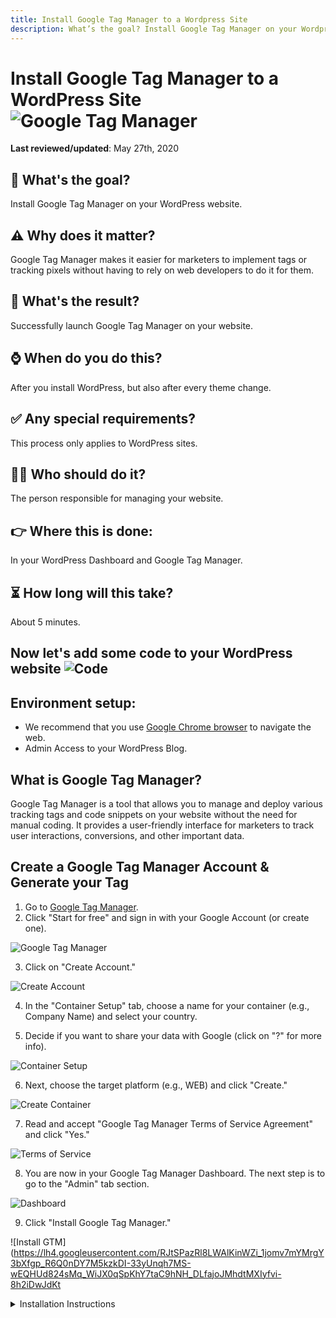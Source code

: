 ```yaml
---
title: Install Google Tag Manager to a Wordpress Site
description: What’s the goal? Install Google Tag Manager on your Wordpress website. Why does it matter? Google Tag Manager makes it easier for marketers to implement tags or tracking pixels without having to rely on web developers to do it for them.
---
```


# Install Google Tag Manager to a WordPress Site ![Google Tag Manager](https://lh4.googleusercontent.com/hBSSjGQ__719Sn72fc6tJGKHofuWzTWDEQgDvONzIR5XGq8DDyhamh3L0u-vPIRdZOldohowaIjSM3g3S57jHFcDPzTRHjiuOuBwUqqTC-crjUb4kO_W8ndYVX1L6udVSjKIQHdCOa1NiYetASkLQQ)

**Last reviewed/updated**: May 27th, 2020

## 🎯 What's the goal?

Install Google Tag Manager on your WordPress website.

## ⚠️ Why does it matter?

Google Tag Manager makes it easier for marketers to implement tags or tracking pixels without having to rely on web developers to do it for them.

## 🏁 What's the result?

Successfully launch Google Tag Manager on your website.

## ⌚ When do you do this?

After you install WordPress, but also after every theme change.

## ✅ Any special requirements?

This process only applies to WordPress sites.

## 🙋‍♂️ Who should do it?

The person responsible for managing your website.

## 👉 Where this is done:

In your WordPress Dashboard and Google Tag Manager.

## ⏳ How long will this take?

About 5 minutes.

## Now let's add some code to your WordPress website ![Code](https://lh3.googleusercontent.com/kewIx8zoXh558tF9bQVoOFOMxe-2H4BoVxsi3Q1jsgAiWQ-JwN1y-wFp27Q4s0vrQbpAn9pOPvoNGNbIv0GmmPdvZcqVVrq5iyr4TARkLvsqkoCBcP6OVJR-IE3v2ZQVF1ILxC3aDy8r_wJRwekC1Q)

## Environment setup:

- We recommend that you use [Google Chrome browser](https://www.google.com/chrome/) to navigate the web.
- Admin Access to your WordPress Blog.

## What is Google Tag Manager?

Google Tag Manager is a tool that allows you to manage and deploy various tracking tags and code snippets on your website without the need for manual coding. It provides a user-friendly interface for marketers to track user interactions, conversions, and other important data.

## Create a Google Tag Manager Account & Generate your Tag

1. Go to [Google Tag Manager](https://marketingplatform.google.com/about/tag-manager/).
2. Click "Start for free" and sign in with your Google Account (or create one).

![Google Tag Manager](https://lh6.googleusercontent.com/skAZR2ho0erqzpXUcSx7aDHPKdvNanuobimX1r-acNmGplJl69OLFaOuoC_fJgqz7yr64deVZd2EodhkOLX8hYB9GCf2GmBm6dbrf98fLD1JBJfzADX9SDfJ2n0CHNvzYSxZuYOAoKpeb5TRj1sRnQ)

3. Click on "Create Account."

![Create Account](https://lh3.googleusercontent.com/SUrJWWveX3U8m2kmPootFBtLKUw1jxJAobAh1_L_HO9RXHEAegt6Pvdetpaf_-0dNuvtzs0-HRvu8vE4f3FiEByCztG3yMpljGg8R7L-cw8ErtXZw1N5H8vAugIifbeqwW6q-CX2fEii43J4Wv6jew)

4. In the "Container Setup" tab, choose a name for your container (e.g., Company Name) and select your country.

5. Decide if you want to share your data with Google (click on "?" for more info).

![Container Setup](https://lh5.googleusercontent.com/yDxBLJ56qzHKj1tH9f9T_Ho8f3ujwJejdY6ypjuuym9gmg0njZuQkoQ7QnZ6IScsI5iIhlrh1xEQHF5MDx3bsYebjrku7kTdEgykppYD09FbTIDmjoTfI1rFwWMrBktKjlQWNdtJT1e1R6obbe1GKw)

6. Next, choose the target platform (e.g., WEB) and click "Create."

![Create Container](https://lh4.googleusercontent.com/OnJLz51pOX2EBVHTgnpm1jJM1IOIXA_LAbsHlTq73h_0zz1b0njbgvc7s0mvK1ZjUDIUVrHpCqc57xjMCya0TChmR4f3tG2qmYHwa3fMQDCyyGNTJTegFTSdYkQq1ge2UCDqGr--rMZ4xwsjx_0Q1A)

7. Read and accept "Google Tag Manager Terms of Service Agreement" and click "Yes."

![Terms of Service](https://lh3.googleusercontent.com/W1vF43UlJFUjrY_SajN0FmWHG6uGxOlDVZ_RMyx4z4lYz5k0tHUbN-RuEe4Cg7LbmsnZaWv-fiLaSHmVrdQTLgHveknAYhOQXFLqMSXUuA6Jq62Nb4MQOq7SXmgymkydFP6itJTTmlJHqDgNYvegKQ)

8. You are now in your Google Tag Manager Dashboard. The next step is to go to the "Admin" tab section.

![Dashboard](https://lh6.googleusercontent.com/MeWvAmeLjh7CaAyj5yFy3tc84K3fQ4Wkc-pytya9NawVYxG6MWlnNyyb2g-CECgnFpTLWwiMWcLhIQi_6TCntKE6ut3aRwraHnBOhxdqVn0M-wp1TzW9cv6vl2BJA1FJ1Zq0BepnPiAxARmVRieAYA)

9. Click "Install Google Tag Manager."

![Install GTM](https://lh4.googleusercontent.com/RJtSPazRl8LWAlKinWZi_1jomv7mYMrgY3bXfgp_R6Q0nDY7M5kzkDI-33yUnqh7MS-wEQHUd824sMq_WiJX0qSpKhY7taC9hNH_DLfajoJMhdtMXIyfvi-8h2iDwJdKt

<details>
<summary>Installation Instructions</summary>

#### BEFORE

![BEFORE](https://lh5.googleusercontent.com/ZHA5WPuBzqAtRu2XOJYBptBf-mCPyLXZYYtl94uMHF5gknApVK2ei2NHbASjB8gWmB5iEhnUR2q1rNTUiuQ99xc6ztkzjQ-RLZTNQJm9Ef8KHXbCjfDTGV-Rb13biouL4X0bkBHqTDmU3THDIwSpKw)

#### AFTER

![AFTER](https://lh3.googleusercontent.com/WytzL2MxHEtWs-AUbP0g0NlQMklFXQJOCRacVzeLhhO12u9Jtl0tCeBjo3lUTeAKIeYc7BF2PRoMYw7ReUl9CVEgjTP2qXavAKifkZdQgdkxXrlaL-2lndjYIdWPTp76XVE7lPdT1Ub3iueVsaIZ3A)

- Go back to the Google Tag Manager tab and copy the second part of code - this time you should paste this code immediately after the opening `<body>` tag in your Theme Editor.

![Copy Code](https://lh5.googleusercontent.com/omBN2jE4L_rsKnrUDgyHnQ_YLb8UigFubAcMmCxGLfWJjyDmiCVWcrAYhgRdLd193h73Rg5uhlp9c72WJP5KSEiKMdDbc6NeifuWdzhucisXnYekHPpMBr1inIXqELvvAYYEddhQBs6fLJS224hgeQ)

- Press Ctrl+F on your keyboard and search for `<body>`.
- Locate the `<body>` opening.
- Then paste the second code right underneath it.

![Paste Code](https://lh5.googleusercontent.com/ZfMcY2XSbw5kwBycXfjS2H192n38H4JlA3VRZ6mvrZoo500PVpb-ChQOeEyBNTgDyFQjscqN48S9qwqtb7BkL1zOPw_ivNz8cdJ-9GeaiazQwXQ7ITGhXgW2KM3P8rui1hhHhF7FTeT2Iy6XoSwt7Q)

- Finally, click on "Update File" at the bottom of the page.

![Update File](https://lh5.googleusercontent.com/RhAXMsG0VMTmHl6xzPXY9IT_3avQJ7DPMRjWVTRqzmPh2O4MgcuRVosx5LqecCV9QKRhkln2Fg1f5POapMZ5o3ZkZk6OTrSMkgyX7CohrXaHGcUvEG3mvUdQKb65yZ7QmwREuRyjG8hZHd80Cxp6CA)

Congratulations, you just finished installing Google Tag Manager on your WordPress site!

#### Checking if you installed Google Tag Manager correctly

- Install [Tag Assistant (by Google)](https://chrome.google.com/webstore/detail/tag-assistant-by-google/kejbdjndbnbjgmefkgdddjlbokphdefk?hl=en) Chrome Extension.
- After installation, click on the Tag Assistant icon in your Chrome Browser.
- Click "Enable" it.
- Now you should see all your working tags or if they encounter any problems. In the screenshot below, it's in Yellow because our Google Tag Manager container is empty. In the next SOP, we'll show you how to add Google Analytics to your GTM Container.

![Tag Assistant](https://lh5.googleusercontent.com/2OzXJK3gzueLq9keMdoPwU1yEnlywv9zPgYjtxS_cmiJpwrx31qWgjYlMCqUbfeKKXvQPgWJ3KoJVXDhH1rAUFWvBO0xJnjO7UrVtUWnihwBjLY89wyF2h-o-FJ1W5nC57yCoxvjk7ycZQZC0yGhig)

This is it! You installed Google Tag Manager on your WordPress website. You are now ready for adding more Tags & Tracking Pixels to your site. GTM will make it easier for you!

![Installed GTM](https://lh5.googleusercontent.com/njrF6ZAQZ2BZCiFPtqmJYEI_mr2Nf0SxoO3r-rfPwE8yGzI_eP13yiilQoF8YzwXHVmasYmraPcp1322pA_hrCuKVTMxraVW2oe8TOKvC1952Y_848vTPJikYtZ43QNum6o78s1exsQoxY2Q8DD25Q)

</details>
